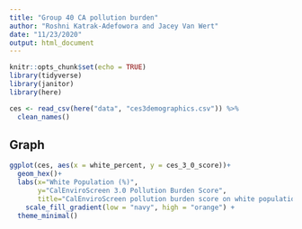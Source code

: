 ```yaml
---
title: "Group 40 CA pollution burden"
author: "Roshni Katrak-Adefowora and Jacey Van Wert"
date: "11/23/2020"
output: html_document
---
```


```r
knitr::opts_chunk$set(echo = TRUE)
library(tidyverse)
library(janitor)
library(here)
```


```r
ces <- read_csv(here("data", "ces3demographics.csv")) %>% 
  clean_names()
```

## Graph
```r
ggplot(ces, aes(x = white_percent, y = ces_3_0_score))+
  geom_hex()+
  labs(x="White Population (%)",
       y="CalEnviroScreen 3.0 Pollution Burden Score",
       title="CalEnviroScreen pollution burden score on white population")+
    scale_fill_gradient(low = "navy", high = "orange") +
  theme_minimal()
```

